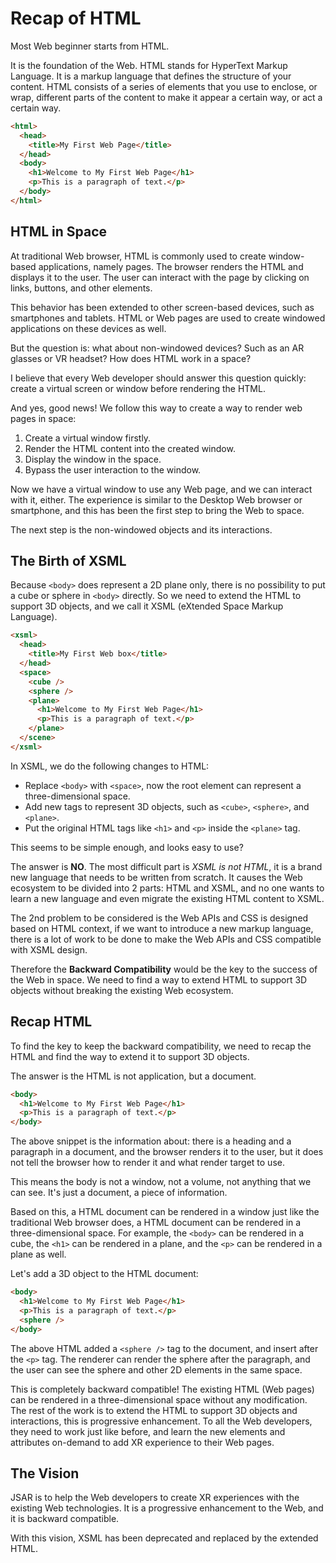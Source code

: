 # Recap of HTML

Most Web beginner starts from HTML.

It is the foundation of the Web. HTML stands for HyperText Markup Language. It is a markup language that defines the structure of your content. HTML consists of a series of elements that you use to enclose, or wrap, different parts of the content to make it appear a certain way, or act a certain way.

```html title="index.html"
<html>
  <head>
    <title>My First Web Page</title>
  </head>
  <body>
    <h1>Welcome to My First Web Page</h1>
    <p>This is a paragraph of text.</p>
  </body>
</html>
```

## HTML in Space

At traditional Web browser, HTML is commonly used to create window-based applications, namely pages. The browser renders the HTML and displays it to the user. The user can interact with the page by clicking on links, buttons, and other elements.

This behavior has been extended to other screen-based devices, such as smartphones and tablets. HTML or Web pages are used to create windowed applications on these devices as well.

But the question is: what about non-windowed devices? Such as an AR glasses or VR headset? How does HTML work in a space?

I believe that every Web developer should answer this question quickly: create a virtual screen or window before rendering the HTML.

And yes, good news! We follow this way to create a way to render web pages in space:

1. Create a virtual window firstly.
2. Render the HTML content into the created window.
3. Display the window in the space.
4. Bypass the user interaction to the window.

Now we have a virtual window to use any Web page, and we can interact with it, either. The experience is similar to the Desktop Web browser or smartphone, and this has been the first step to bring the Web to space.

The next step is the non-windowed objects and its interactions.

## The Birth of XSML

Because `<body>` does represent a 2D plane only, there is no possibility to put a cube or sphere in `<body>` directly. So we need to extend the HTML to support 3D objects, and we call it XSML (eXtended Space Markup Language).

```html title="index.xsml"
<xsml>
  <head>
    <title>My First Web box</title>
  </head>
  <space>
    <cube />
    <sphere />
    <plane>
      <h1>Welcome to My First Web Page</h1>
      <p>This is a paragraph of text.</p>
    </plane>
  </scene>
</xsml>
```

In XSML, we do the following changes to HTML:

- Replace `<body>` with `<space>`, now the root element can represent a three-dimensional space.
- Add new tags to represent 3D objects, such as `<cube>`, `<sphere>`, and `<plane>`.
- Put the original HTML tags like `<h1>` and `<p>` inside the `<plane>` tag.

This seems to be simple enough, and looks easy to use?

The answer is __NO__. The most difficult part is _XSML is not HTML_, it is a brand new language that needs to be written from scratch. It causes the Web ecosystem to be divided into 2 parts: HTML and XSML, and no one wants to learn a new language and even migrate the existing HTML content to XSML.

The 2nd problem to be considered is the Web APIs and CSS is designed based on HTML context, if we want to introduce a new markup language, there is a lot of work to be done to make the Web APIs and CSS compatible with XSML design.

Therefore the __Backward Compatibility__ would be the key to the success of the Web in space. We need to find a way to extend HTML to support 3D objects without breaking the existing Web ecosystem.

## Recap HTML

To find the key to keep the backward compatibility, we need to recap the HTML and find the way to extend it to support 3D objects.

The answer is the HTML is not application, but a document.

```html
<body>
  <h1>Welcome to My First Web Page</h1>
  <p>This is a paragraph of text.</p>
</body>
```

The above snippet is the information about: there is a heading and a paragraph in a document, and the browser renders it to the user, but it does not tell the browser how to render it and what render target to use.

This means the body is not a window, not a volume, not anything that we can see. It's just a document, a piece of information.

Based on this, a HTML document can be rendered in a window just like the traditional Web browser does, a HTML document can be rendered in a three-dimensional space. For example, the `<body>` can be rendered in a cube, the `<h1>` can be rendered in a plane, and the `<p>` can be rendered in a plane as well.

Let's add a 3D object to the HTML document:

```html title="index.html"
<body>
  <h1>Welcome to My First Web Page</h1>
  <p>This is a paragraph of text.</p>
  <sphere />
</body>
```

The above HTML added a `<sphere />` tag to the document, and insert after the `<p>` tag. The renderer can render the sphere after the paragraph, and the user can see the sphere and other 2D elements in the same space.

This is completely backward compatible! The existing HTML (Web pages) can be rendered in a three-dimensional space without any modification. The rest of the work is to extend the HTML to support 3D objects and interactions, this is progressive enhancement. To all the Web developers, they need to work just like before, and learn the new elements and attributes on-demand to add XR experience to their Web pages.

## The Vision

JSAR is to help the Web developers to create XR experiences with the existing Web technologies. It is a progressive enhancement to the Web, and it is backward compatible.

With this vision, XSML has been deprecated and replaced by the extended HTML.

